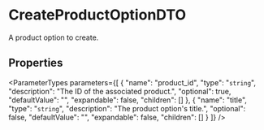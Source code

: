 
# CreateProductOptionDTO

A product option to create.

## Properties

<ParameterTypes parameters={[
  {
    "name": "product_id",
    "type": "`string`",
    "description": "The ID of the associated product.",
    "optional": true,
    "defaultValue": "",
    "expandable": false,
    "children": []
  },
  {
    "name": "title",
    "type": "`string`",
    "description": "The product option's title.",
    "optional": false,
    "defaultValue": "",
    "expandable": false,
    "children": []
  }
]} />
